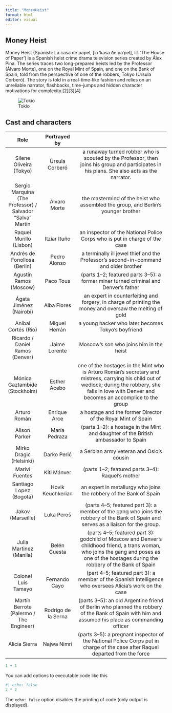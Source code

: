 ```yaml
---
title: "MoneyHeist"
format: html
editor: visual
---
```


## Money Heist

Money Heist (Spanish: La casa de papel, \[la ˈkasa ðe paˈpel\], lit. 'The House of Paper') is a Spanish heist crime drama television series created by Álex Pina. The series traces two long-prepared heists led by the Professor (Álvaro Morte), one on the Royal Mint of Spain, and one on the Bank of Spain, told from the perspective of one of the robbers, Tokyo (Úrsula Corberó). The story is told in a real-time-like fashion and relies on an unreliable narrator, flashbacks, time-jumps and hidden character motivations for complexity.\[2\]\[3\]\[4\]

![Tokio](images.jpg)

## Cast and characters

|                         **Role**                          |  **Portrayed by**   |                                                                                                                                                                                                           |
|:------------:|:------------:|:-------------------------------------------:|
|                  Silene Oliveira (Tokyo)                  |   Úrsula Corberó    |                                a runaway turned robber who is scouted by the Professor, then joins his group and participates in his plans. She also acts as the narrator.                                |
| Sergio Marquina (The Professor) / Salvador "Salva" Martín |    Álvaro Morte     |                                                             the mastermind of the heist who assembled the group, and Berlin's younger brother                                                             |
|                  Raquel Murillo (Lisbon)                  |    Itziar Ituño     |                                                                an inspector of the National Police Corps who is put in charge of the case                                                                 |
|               Andrés de Fonollosa (Berlin)                |    Pedro Alonso     |                                                           a terminally ill jewel thief and the Professor's second-in-command and older brother                                                            |
|                  Agustín Ramos (Moscow)                   |      Paco Tous      |                                                            (parts 1–2; featured parts 3–5): a former miner turned criminal and Denver's father                                                            |
|                  Ágata Jiménez (Nairobi)                  |     Alba Flores     |                                                 an expert in counterfeiting and forgery, in charge of printing the money and oversaw the melting of gold                                                  |
|                    Aníbal Cortés (Rio)                    |    Miguel Herrán    |                                                                            a young hacker who later becomes Tokyo's boyfriend                                                                             |
|              Ricardo / Daniel Ramos (Denver)              |    Jaime Lorente    |                                                                                  Moscow's son who joins him in the heist                                                                                  |
|               Mónica Gaztambide (Stockholm)               |    Esther Acebo     | one of the hostages in the Mint who is Arturo Román's secretary and mistress, carrying his child out of wedlock; during the robbery, she falls in love with Denver and becomes an accomplice to the group |
|                       Arturo Román                        |    Enrique Arce     |                                                                       a hostage and the former Director of the Royal Mint of Spain                                                                        |
|                       Alison Parker                       |    María Pedraza    |                                                            (parts 1–2): a hostage in the Mint and daughter of the British ambassador to Spain                                                             |
|                  Mirko Dragic (Helsinki)                  |     Darko Perić     |                                                                                 a Serbian army veteran and Oslo's cousin                                                                                  |
|                      Mariví Fuentes                       |     Kiti Mánver     |                                                                             (parts 1–2; featured parts 3–4): Raquel's mother                                                                              |
|                  Santiago Lopez (Bogotá)                  |  Hovik Keuchkerian  |                                                                    an expert in metallurgy who joins the robbery of the Bank of Spain                                                                     |
|                     Jakov (Marseille)                     |     Luka Peroš      |                                   (parts 4–5; featured part 3): a member of the gang who joins the robbery of the Bank of Spain and serves as a liaison for the group.                                    |
|                  Julia Martinez (Manila)                  |    Belén Cuesta     |        (parts 4–5; featured part 3): godchild of Moscow and Denver's childhood friend, a trans woman, who joins the gang and poses as one of the hostages during the robbery of the Bank of Spain         |
|                    Colonel Luis Tamayo                    |    Fernando Cayo    |                                                 (part 4–5; featured part 3): a member of the Spanish Intelligence who oversees Alicia's work on the case                                                  |
|          Martín Berrote (Palermo / The Engineer)          | Rodrigo de la Serna |                             (parts 3–5): an old Argentine friend of Berlin who planned the robbery of the Bank of Spain with him and assumed his place as commanding officer                              |
|                       Alicia Sierra                       |     Najwa Nimri     |                                       (parts 3–5): a pregnant inspector of the National Police Corps put in charge of the case after Raquel departed from the force                                       |

```r
1 + 1
```

You can add options to executable code like this

```r
#| echo: false
2 * 2
```

The `echo: false` option disables the printing of code (only output is displayed).
